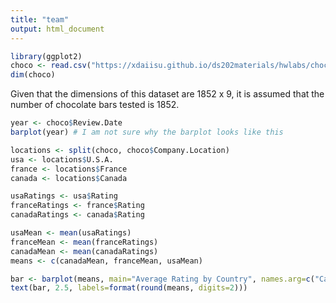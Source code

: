 ```yaml
---
title: "team"
output: html_document
---
```


```r
library(ggplot2)
choco <- read.csv("https://xdaiisu.github.io/ds202materials/hwlabs/choco.csv")
dim(choco)

```

Given that the dimensions of this dataset are 1852 x 9, it is assumed that the number of chocolate bars tested is 1852.

```r
year <- choco$Review.Date
barplot(year) # I am not sure why the barplot looks like this

```

```r
locations <- split(choco, choco$Company.Location)
usa <- locations$U.S.A.
france <- locations$France
canada <- locations$Canada

usaRatings <- usa$Rating
franceRatings <- france$Rating
canadaRatings <- canada$Rating

usaMean <- mean(usaRatings)
franceMean <- mean(franceRatings)
canadaMean <- mean(canadaRatings)
means <- c(canadaMean, franceMean, usaMean)

bar <- barplot(means, main="Average Rating by Country", names.arg=c("Canada", "France", "USA"), ylim = c(0, 4), ylab = "Avg Rating (out of 5.0)", col=c("lightblue", "mistyrose", "lavender"))
text(bar, 2.5, labels=format(round(means, digits=2)))
```